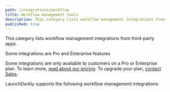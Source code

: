 ```yaml
---
path: /integrations/workflow
title: Workflow management tools
description: This category lists workflow management integrations from third-party apps.
published: true
---
```


This category lists workflow management integrations from third-party apps.

<Callout intent="primary">
<CalloutTitle>Some integrations are Pro and Enterprise features</CalloutTitle>
<CalloutDescription>

Some integrations are only available to customers on a Pro or Enterprise plan. To learn more, [read about our pricing](https://launchdarkly.com/pricing/). To upgrade your plan, [contact Sales](https://launchdarkly.com/contact-sales/).

</CalloutDescription>
</Callout>

LaunchDarkly supports the following workflow management integrations:

<ChildPageList path="/integrations/workflow" />
